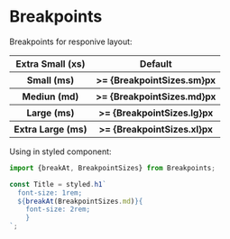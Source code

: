 
<Meta title="Styles/Breakpoints" />

# Breakpoints

Breakpoints for responive layout:

<table>
  <tr>
    <th> Extra Small (xs)</th>
    <th> Default</th>
  </tr>
  <tr>
    <th> Small (ms)</th>
    <th> >= {BreakpointSizes.sm}px</th>
  </tr>
  <tr>
    <th> Mediun (md)</th>
    <th> >= {BreakpointSizes.md}px</th>
  </tr>
  <tr>
    <th> Large (ms)</th>
    <th> >= {BreakpointSizes.lg}px</th>
  </tr>
  <tr>
    <th> Extra Large (ms)</th>
    <th> >= {BreakpointSizes.xl}px</th>
  </tr>
</table>

Using in styled component:

```js
import {breakAt, BreakpointSizes} from Breakpoints;

const Title = styled.h1`
  font-size: 1rem;
  ${breakAt(BreakpointSizes.md)}{
    font-size: 2rem;
    }
`;
```
